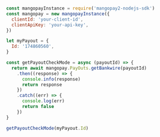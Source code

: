   
```javascript NodeJS  

const mangopayInstance = require('mangopay2-nodejs-sdk')
const mangopay = new mangopayInstance({
  clientId: 'your-client-id',
  clientApiKey: 'your-api-key',
})

let myPayout = {
  Id: '174860560',
}

const getPayoutCheckMode = async (payoutId) => {
  return await mangopay.PayOuts.getBankwire(payoutId)
    .then((response) => {
      console.info(response)
      return response
    })
    .catch((err) => {
      console.log(err)
      return false
    })
}

getPayoutCheckMode(myPayout.Id)  
```